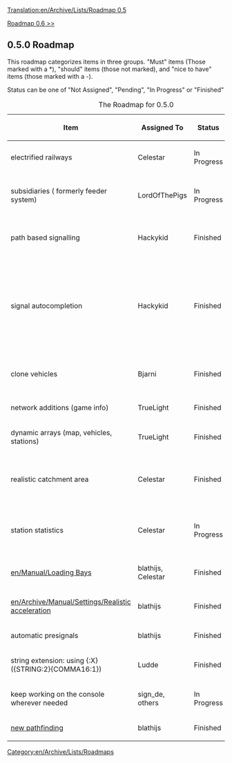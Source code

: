 [[Translation:en/Archive/Lists/Roadmap 0.5]]
[[Category:en/Archive/Lists/Roadmaps]]


[[en/Archive/Lists/Roadmap 0.6|Roadmap 0.6 >>]]
== 0.5.0 Roadmap ==

This roadmap categorizes items in three groups. "Must" items (Those marked with a *), "should" items (those not marked), and "nice to have" items (those marked with a -).

Status can be one of "Not Assigned", "Pending", "In Progress" or "Finished"

{| border="1"
|+ The Roadmap for 0.5.0
|-
! Item !! Assigned To !! Status !! Remarks
|-
|electrified railways || Celestar
!class="wip" | In Progress ||
|-
|subsidiaries ( formerly feeder system) || LordOfThePigs
!class="wip" | In Progress || Betatest at the forum
|-
|path based signalling || Hackykid
!class="checked" | Finished || Needs testing (SVN)
|-
|signal autocompletion || Hackykid
!class="checked" | Finished || Needs testing (SVN)<br/>[I guess this means PBS stuff? -- Luca]
|-
|clone vehicles || Bjarni
!class="checked" | Finished || Needs testing (SVN)
|-
|network additions (game info) || TrueLight
!class="checked" | Finished || In 0.3.6
|-
|dynamic arrays (map, vehicles, stations) || TrueLight
!class="checked" | Finished || In 0.4.0
|-
|realistic catchment area || Celestar
!class="checked" | Finished || Needs testing / balancing (SVN)
|-
|station statistics || Celestar
!class="wip" | In Progress || Code finished, needs testing 
|-
|[[en/Manual/Loading Bays]] || blathijs, Celestar
!class="checked" | Finished || In 0.4.0
|-
|[[en/Archive/Manual/Settings/Realistic acceleration]] || blathijs
!class="checked" | Finished || In 0.4.0
|-
|automatic presignals || blathijs
!class="checked" | Finished || In SVN
|-
|string extension: using {:X} ({STRING:2}{COMMA16:1}) || Ludde
!class="checked" | Finished ||
|-
|keep working on the console wherever needed || sign_de, others
!class="wip" | In Progress ||
|-
|[[en/Archive/Manual/Settings/New train pathfinding|new pathfinding]] || blathijs
!class="checked" | Finished || In 0.4.0
|}